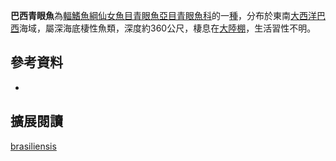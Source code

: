 {{Speciesbox 
| color = pink
| status = NE
| status_system = IUCN3.1
| taxon = Chlorophthalmus brasiliensis
| authority =  [[Mead|Mead]], 1958
| synonyms = 
}}

'''巴西青眼魚'''為[[輻鰭魚綱|輻鰭魚綱]][[仙女魚目|仙女魚目]][[青眼魚亞目|青眼魚亞目]][[青眼魚科|青眼魚科]]的一[[種|種]]，分布於東南[[大西洋|大西洋]][[巴西|巴西]]海域，屬深海底棲性魚類，深度約360公尺，棲息在[[大陸棚|大陸棚]]，生活習性不明。

==參考資料==
*{{FishBase_species|genus=Chlorophthalmus|species=brasiliensis|year=2012|month=7}}

== 擴展閱讀 == 
{{refbegin}}
{{wikispecies-inline|Chlorophthalmus brasiliensis|巴西青眼魚}}
{{refend}}
{{Taxonbar|from=Q1965329}}

[[Category:青眼魚屬|brasiliensis]]


{{魚類小作品}}